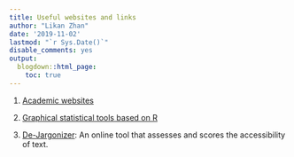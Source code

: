 ```yaml
---
title: Useful websites and links
author: "Likan Zhan"
date: '2019-11-02'
lastmod: "`r Sys.Date()`"
disable_comments: yes
output:
  blogdown::html_page:
    toc: true
---
```


1. [Academic websites](/en/collection/Academic_Websites/)

2. [Graphical statistical tools based on R](/en/collection/Graphical-statistical-tools-based-on-r/)

3. [De-Jargonizer](http://scienceandpublic.com/): An online tool that assesses and scores the accessibility of text.


